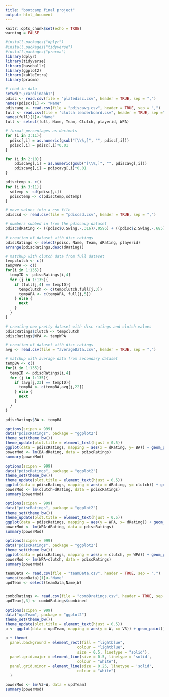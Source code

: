 ---
title: "bootcamp final project"
output: html_document
---

```{r setup, include=FALSE}
knitr::opts_chunk$set(echo = TRUE)
warning = FALSE
```

```{r packages}
#install.packages("dplyr")
#install.packages("tidyverse")
#install.packages("pracma")
library(dplyr)
library(tidyverse)
library(baseballr)
library(ggplot2)
library(kableExtra)
library(pracma)
```


```{r data reading}
# read in data
setwd("~/carolinabb1")
pdisc <- read.csv(file = "platedisc.csv", header = TRUE, sep = ",")
names(pdisc)[1] <- "Name"
pdiscavg <- read.csv(file = "pdiscavg.csv", header = TRUE, sep = ",")
full <- read.csv(file = "clutch leaderboard.csv", header = TRUE, sep =",")
names(full)[1]<-"Name"
full <- select(full, Name, Team, Clutch, playerid, WPA)
```


```{r percents formatting}
# format percentages as decimals
for (i in 3:11){
  pdisc[,i] = as.numeric(gsub("[\\%,]", "", pdisc[,i]))
  pdisc[,i] = pdisc[,i]*0.01
}

for (i in 2:10){
    pdiscavg[,i] = as.numeric(gsub("[\\%,]", "", pdiscavg[,i]))
    pdiscavg[,i] = pdiscavg[,i]*0.01
}
```


```{r standard dev. calc}
pdisctemp <- c()
for (i in 3:11){
  sdtemp <- sd(pdisc[,i])
  pdisctemp <- c(pdisctemp,sdtemp)
}

# move values into a csv file
pdiscsd <- read.csv(file = "pdiscsd.csv", header = TRUE, sep = ",")
```


```{r disc rating}
# numbers subbed in from the pdiscavg dataset
pdisc$dRating <- ((pdisc$O.Swing.-.316)/.0595) + ((pdisc$Z.Swing.-.685)/0.0584) + ((pdisc$Swing.- .470)/0.0496) - ((pdisc$O.Contact.-.627)/0.08) - ((pdisc$Z.Contact.-.849)/0.0443) - ((pdisc$Contact.-.762)/0.0529) - ((pdisc$Zone.-.418)/0.0202)+ ((pdisc$F.Strike.-.609)/0.0338)+ ((pdisc$SwStr.-.112)/0.0289)

```


```{r creation of dataset}

# creation of dataset with disc ratings
pdiscRatings <- select(pdisc, Name, Team, dRating, playerid)
arrange(pdiscRatings,desc(dRating))

# matchup with clutch data from full dataset
tempclutch <- c()
tempWPA <- c()
for(i in 1:135){
  tempID <- pdiscRatings[i,4]
  for (j in 1:135){
    if (full[j,4] == tempID){
      tempclutch <- c(tempclutch,full[j,3])
      tempWPA <- c(tempWPA, full[j,5])
    } else {
      next
    }
  }
}

# creating new pretty dataset with disc ratings and clutch values
pdiscRatings$clutch <- tempclutch
pdiscRatings$WPA <- tempWPA
```

```{r average addition}
# creation of dataset with disc ratings
avg <- read.csv(file = "averageData.csv", header = TRUE, sep = ",")

# matchup with average data from secondary dataset
tempBA <- c()
for(i in 1:135){
  tempID <- pdiscRatings[i,4]
  for (j in 1:135){
    if (avg[j,23] == tempID){
      tempBA <- c(tempBA,avg[j,22])
    } else {
      next
    }
  }
}

pdiscRatings$BA <- tempBA
```

```{r BA vs. Disc}
options(scipen = 999)
data("pdiscRatings", package = "ggplot2")
theme_set(theme_bw())
theme_update(plot.title = element_text(hjust = 0.5))
ggplot(data = pdiscRatings, mapping = aes(x = dRating, y= BA)) + geom_point() + geom_smooth(method = "loess", se = F) + labs(title = "Disc Rating vs. BA of Individual Players", x = "Disc Rating", y = "BA")
powerMod <- lm(BA~dRating, data = pdiscRatings)
summary(powerMod)

```


```{r comparison between drating & clutch}
options(scipen = 999)
data("pdiscRatings", package = "ggplot2")
theme_set(theme_bw())
theme_update(plot.title = element_text(hjust = 0.5))
ggplot(data = pdiscRatings, mapping = aes(x = dRating, y= clutch)) + geom_point() + geom_smooth(method = "loess", se = F) + labs(title = "Disc Rating vs. Clutch of Individual Players", x = "Disc Rating", y = "Clutch")
powerMod <- lm(clutch~dRating, data = pdiscRatings)
summary(powerMod)
```


```{r comparison of WPA vs. Disc Rating}
options(scipen = 999)
data("pdiscRatings", package = "ggplot2")
theme_set(theme_bw())
theme_update(plot.title = element_text(hjust = 0.5))
ggplot(data = pdiscRatings, mapping = aes(y = WPA, x= dRating)) + geom_point() + geom_smooth(method = "loess", se = F) + labs(title = "Disc Rating vs. WPA of Individual Players", x = "Disc Rating", y = "WPA")
powerMod <- lm(WPA~dRating, data = pdiscRatings)
summary(powerMod)
```

```{r comparison of WPA vs. Clutch}
options(scipen = 999)
data("pdiscRatings", package = "ggplot2")
theme_set(theme_bw())
ggplot(data = pdiscRatings, mapping = aes(x = clutch, y= WPA)) + geom_point() + geom_smooth(method = "loess", se = F) + labs(title = "Disc Rating vs. Clutch of Individual Players", y = "WPA", x = "Clutch")
powerMod <- lm(WPA~clutch, data = pdiscRatings)
summary(powerMod)
```


```{r}
teamData <- read.csv(file = "teamData.csv", header = TRUE, sep = ",")
names(teamData)[1]<-"Name"
updTeam <- select(teamData,Name,W)


combdRatings <- read.csv(file = "combDratings.csv", header = TRUE, sep = ",")
updTeam[,3] <- combdRatings$combined
```

```{r combined disc vs. total wins}
options(scipen = 999)
data("updTeam", package = "ggplot2")
theme_set(theme_bw())
theme_update(plot.title = element_text(hjust = 0.5))
p <- ggplot(data = updTeam, mapping = aes(y = W, x= V3)) + geom_point() + geom_smooth(method = "loess", se = F) + labs(title = "Combined Disc Ratings vs. Wins", x = "Disc Ratings", y = "Wins")

p + theme(
  panel.background = element_rect(fill = "lightblue",
                                colour = "lightblue",
                                size = 0.5, linetype = "solid"),
  panel.grid.major = element_line(size = 0.5, linetype = 'solid',
                                colour = "white"), 
  panel.grid.minor = element_line(size = 0.25, linetype = 'solid',
                                colour = "white")
  )

powerMod <- lm(V3~W, data = updTeam)
summary(powerMod)
```

